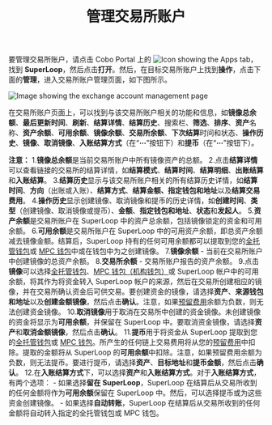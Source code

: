 ﻿---
title: "管理交易所账户"
sidebarTitle: "管理交易所账户"
---

要管理交易所账户，请点击 Cobo Portal 上的 <img src="/en/images/common/icon_apps.svg" className="icon" alt="Icon showing the Apps tab"/>，找到 **SuperLoop**，然后点击**打开**。然后，在目标交易所账户上找到**操作**，点击下面的**管理**，进入交易所账户管理页面，如下图所示。

<img src="/en/images/portal-apps/superloop/manage-exchange-account.png" className="screenshot_full_screen" alt="Image showing the exchange account management page" />

在交易所账户页面上，可以找到与该交易所账户相关的功能和信息，如**镜像总余额**、**最后更新时间**、**刷新**、**结算详情**、**结算历史**、搜索栏、**筛选**、**排序**、**资产**名称、**资产余额**、**可用余额**、**镜像余额**、**交易所余额**、**下次结算**时间和状态、**操作历史**、**镜像**、**取消镜像**、**入账结算方式**（在“**⋯**”按钮下）和**提币**（在“**⋯**”按钮下）。

**注意：**
1.**镜像总余额**是当前交易所账户中所有镜像资产的总额。
2.点击**结算详情**可以查看链接的交易所的结算详情，如**结算模式**、**结算时间**、**结算明细**、**出账结算**和**入账结算**。
3.**结算历史**显示与该交易所账户相关的所有结算历史详情，如**结算时间**、**方向**（出账或入账）、**结算方式**、**结算金额、指定钱包和地址**以及**结算交易费用**。
4.**操作历史**显示创建镜像、取消镜像和提币的历史详情，如**创建时间**、**类型**（创建镜像、取消镜像或提币）、**金额**、**指定钱包和地址**、**状态**和**发起人**。
5.**资产余额**是交易所账户在 SuperLoop 中的资产总余额，包括镜像锁定的资金和可用余额。
6.**可用余额**是交易所账户在 SuperLoop 中的可用资产余额，即总资产余额减去镜像金额。结算后，SuperLoop 持有的任何可用余额都可以提取到您的[全托管钱包](/en/portal/custodial-wallets/introduction)或 [MPC 钱包](/en/portal/mpc-wallets/introduction)中或在钱包中为之创建镜像。
7.**镜像余额** - 当前在交易所账户中创建镜像的总资产余额。
8.**交易所余额** - 交易所账户报告的资产余额。
9.点击**镜像**可以选择[全托管钱包](/en/portal/custodial-wallets/introduction)、[MPC 钱包（机构钱包）](/en/portal/mpc-wallets/ocw/introduction)或 SuperLoop 帐户中的可用余额，将其作为将资金转入 SuperLoop 帐户的来源，然后在交易所创建相应的镜像，并在交易所确认资金后可供交易。要创建资金的镜像，请选择**资产**、**来源钱包和地址**以及**创建金额镜像**，然后点击**确认**。注意，如果[预留费用](/en/portal/portal-apps/superloop/manage-fee-reserve)余额为负数，则无法创建资金镜像。
10.**取消镜像**用于取消在交易所中创建的资金镜像。未创建镜像的资金将显示为**可用余额**，并保留在 SuperLoop 中。要取消资金镜像，请选择**资产**和**取消金额镜像**，然后点击**确认**。
11.**提币**用于将资金从 SuperLoop 提取到您的[全托管钱包](/en/portal/custodial-wallets/introduction)或 [MPC 钱包](/en/portal/mpc-wallets/introduction)。所产生的任何链上交易费用将从您的[预留费用](/en/portal/portal-apps/superloop/manage-fee-reserve)中扣除。提取的金额将从 SuperLoop 的**可用余额**中扣除。注意，如果预留费用余额为负数，则无法提币。要进行提币，请选择**资产**、**目标地址**和**提币金额**，然后点击**确认**。
12.在**入账结算方式**下，可以选择**资产**和**入账结算方式**。对于**入账结算方式**，有两个选项：
    - 如果选择**留在 SuperLoop**，SuperLoop 在结算后从交易所收到的任何金额将作为**可用余额**保留在 SuperLoop 中。然后，可以选择提币或为这些资金创建镜像。
    - 如果选择**自动转账**，SuperLoop 在结算后从交易所收到的任何金额将自动转入指定的全托管钱包或 MPC 钱包。

